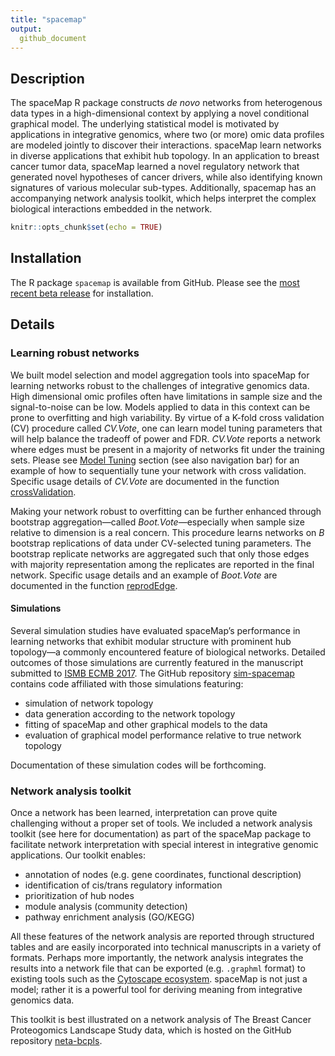 ---
title: "spacemap"
output: 
  github_document
---

## Description

The spaceMap R package constructs _de novo_ networks from heterogenous data types in a high-dimensional context by applying a novel conditional graphical model. The underlying statistical model is motivated by applications in integrative genomics, where two (or more) omic data profiles are modeled jointly to discover their interactions. spaceMap learn networks in diverse applications that exhibit hub topology. In an application to breast cancer tumor data, spaceMap learned a novel regulatory network that generated novel hypotheses of cancer drivers, while also identifying known signatures of various molecular sub-types. Additionally, spacemap has an accompanying network analysis toolkit, which helps interpret the complex biological interactions embedded in the network. 

```{r setup, include=FALSE}
knitr::opts_chunk$set(echo = TRUE)
```

## Installation

The R package `spacemap` is available from GitHub. Please see the [most recent beta release](https://github.com/topherconley/spacemap/releases/tag/v0.45.0-beta) for installation. 


## Details 

### Learning robust networks

We built model selection and model aggregation tools into spaceMap for learning networks robust to the challenges of integrative genomics data.  High dimensional omic profiles often have limitations in sample size and the signal-to-noise can be low.  Models applied to data in this context can be prone to overfitting and high variability. By virtue of a K-fold cross validation (CV) procedure called *CV.Vote*, one can learn model tuning parameters that will help balance the tradeoff of power and FDR. *CV.Vote* reports a network where edges must be present in a majority of networks fit under the training sets. Please see [Model Tuning](https://topherconley.github.io/spacemap/articles/tune_sim1.html) section (see also navigation bar) for an example of how to sequentially tune your network with cross validation. Specific usage details of *CV.Vote* are documented in the function [crossValidation](https://topherconley.github.io/spacemap/reference/crossValidation.html). 

Making your network robust to overfitting can be further enhanced through bootstrap aggregation---called *Boot.Vote*---especially when sample size relative to dimension is a real concern. This procedure learns networks on $B$ bootstrap replications of data under CV-selected tuning parameters. The bootstrap replicate networks are aggregated such that only those edges with majority representation among the replicates are reported in the final network.  Specific usage details and an example of *Boot.Vote* are documented in the function [reprodEdge](https://topherconley.github.io/spacemap/reference/reprodEdge.html). 

#### Simulations

Several simulation studies have evaluated spaceMap's performance in learning networks that exhibit modular structure with prominent hub topology---a commonly encountered feature of biological networks. Detailed outcomes of those simulations are currently featured in the manuscript submitted to [ISMB ECMB 2017](https://www.iscb.org/ismbeccb2017). The GitHub repository [sim-spacemap](https://github.com/topherconley/sim-spacemap) contains code affiliated with those simulations featuring: 

- simulation of network topology
- data generation according to the network topology
- fitting of spaceMap and other graphical models to the data
- evaluation of graphical model performance relative to true network topology

Documentation of these simulation codes will be forthcoming.

### Network analysis toolkit

Once a network has been learned, interpretation can prove quite challenging without a proper set of tools. We included a network analysis toolkit (see here for documentation) as part of the spaceMap package to facilitate network interpretation with special interest in integrative genomic applications. Our toolkit enables:

- annotation of nodes (e.g. gene coordinates, functional description)
- identification of cis/trans regulatory information
- prioritization of hub nodes 
- module analysis (community detection)
- pathway enrichment analysis (GO/KEGG)

All these features of the network analysis are reported through structured tables and are easily incorporated into technical manuscripts in a variety of formats. Perhaps more importantly, the network analysis integrates the results into a network file that can be exported (e.g. `.graphml` format) to existing tools such as the [Cytoscape ecosystem](http://www.cytoscape.org/what_is_cytoscape.html). spaceMap is not just a model; rather it is a powerful tool for deriving meaning from integrative genomics data. 

This toolkit is best illustrated on a network analysis of The Breast Cancer Proteogomics Landscape Study data, which is hosted on the GitHub repository [neta-bcpls](https://topherconley.github.io/neta-bcpls/). 



